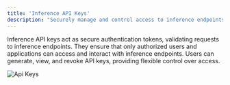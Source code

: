 ```yaml
---
title: 'Inference API Keys'
description: "Securely manage and control access to inference endpoints with API keys."
---
```

Inference API keys act as secure authentication tokens, validating requests to inference endpoints. They ensure that only authorized users and applications can access and interact with inference endpoints. Users can generate, view, and revoke API keys, providing flexible control over access.

![Api Keys](/inference/api-key.png)
